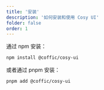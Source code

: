 ```yaml
---
title: '安装'
description: '如何安装和使用 Cosy UI'
folder: false
order: 1
---
```


通过 npm 安装：

```bash
npm install @coffic/cosy-ui
```

或者通过 pnpm 安装：

```bash
pnpm add @coffic/cosy-ui
```
